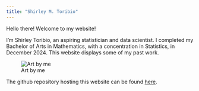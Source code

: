 ```yaml
---
title: "Shirley M. Toribio"
---
```


Hello there! Welcome to my website!

I'm Shirley Toribio, an aspiring statistician and data scientist. I completed my Bachelor of Arts in Mathematics, with a concentration in Statistics, in December 2024. This website displays some of my past work.

![Art by me](art.png)

The github repository hosting this website can be found [here](https://github.com/shirleytor/shirleytor.github.io).

